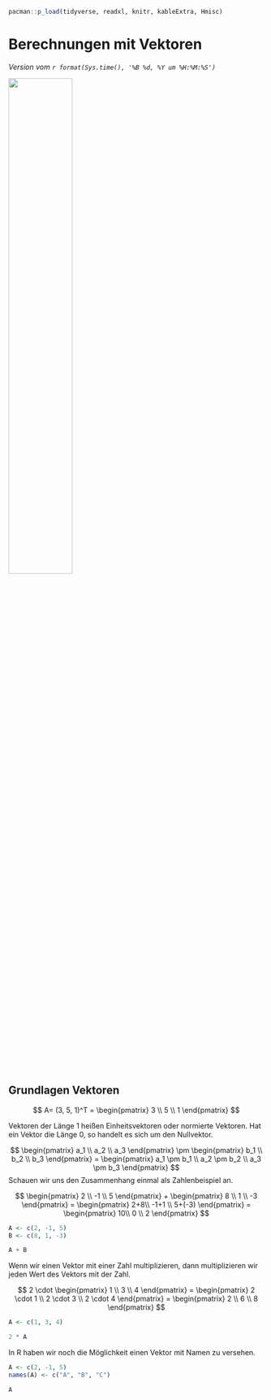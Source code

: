 ```r
pacman::p_load(tidyverse, readxl, knitr, kableExtra, Hmisc)
```

# Berechnungen mit Vektoren {#sec-vec}

*Version vom `r format(Sys.time(), '%B %d, %Y um %H:%M:%S')`*

![](images/caution.png){fig-align="center" width="50%"}


## Grundlagen Vektoren

$$
A= (3, 5, 1)^T = \begin{pmatrix} 3 \\ 5 \\ 1 \end{pmatrix} 
$$



Vektoren der Länge 1 heißen Einheitsvektoren oder normierte Vektoren. Hat ein Vektor die Länge 0, so handelt es sich um den Nullvektor.

$$
\begin{pmatrix} a_1 \\ a_2 \\ a_3 \end{pmatrix} 
\pm 
\begin{pmatrix} b_1 \\ b_2 \\ b_3 \end{pmatrix} 
= 
\begin{pmatrix} a_1 \pm b_1 \\ a_2 \pm b_2 \\ a_3 \pm b_3 \end{pmatrix} 
$$
Schauen wir uns den Zusammenhang einmal als Zahlenbeispiel an.

$$
\begin{pmatrix}
2 \\ -1 \\ 5 
\end{pmatrix}
+
\begin{pmatrix} 
8 \\ 1 \\ -3 
\end{pmatrix} 
=
\begin{pmatrix} 
2+8\\ -1+1 \\ 5+(-3) 
\end{pmatrix}
=
\begin{pmatrix} 
10\\ 0 \\ 2 
\end{pmatrix} 
$$

```r
A <- c(2, -1, 5)
B <- c(8, 1, -3)

A + B
```

Wenn wir einen Vektor mit einer Zahl multiplizieren, dann multiplizieren wir jeden Wert des Vektors mit der Zahl.

$$
2 \cdot \begin{pmatrix} 1 \\ 3 \\ 4 \end{pmatrix}  =
\begin{pmatrix} 2 \cdot 1 \\ 2 \cdot 3 \\ 2 \cdot 4 \end{pmatrix}  =
\begin{pmatrix} 2 \\ 6 \\ 8 \end{pmatrix}
$$
```r
A <- c(1, 3, 4)

2 * A
```

In R haben wir noch die Möglichkeit einen Vektor mit Namen zu versehen.

```r
A <- c(2, -1, 5)
names(A) <- c("A", "B", "C")

A
```


